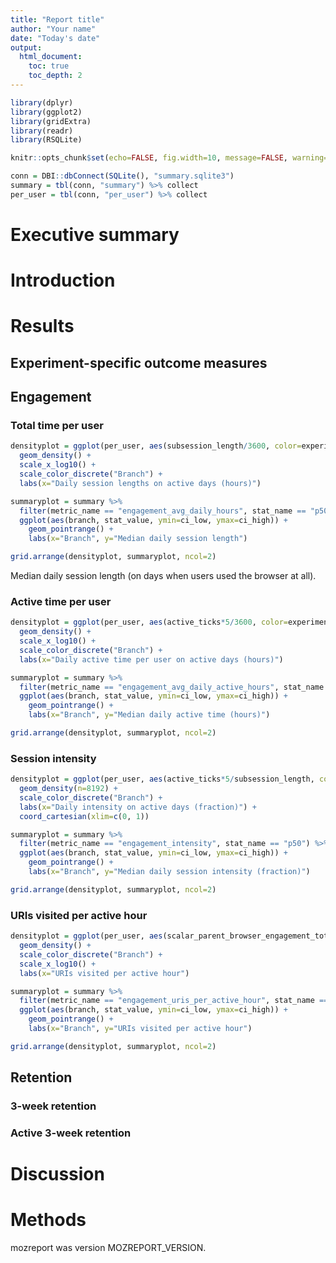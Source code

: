 ```yaml
---
title: "Report title"
author: "Your name"
date: "Today's date"
output:
  html_document:
    toc: true
    toc_depth: 2
---
```


```r
library(dplyr)
library(ggplot2)
library(gridExtra)
library(readr)
library(RSQLite)

knitr::opts_chunk$set(echo=FALSE, fig.width=10, message=FALSE, warning=FALSE, fig.height=4)

conn = DBI::dbConnect(SQLite(), "summary.sqlite3")
summary = tbl(conn, "summary") %>% collect
per_user = tbl(conn, "per_user") %>% collect
```

# Executive summary

<!--
Consider including:
 * A summary of results
 * Links to the PHD and any relevant bugs
-->

# Introduction

<!--
Consider including:
 * Any useful background on the experiment you ran and why you expected it to be interesting
 * Links to any requirements documents
-->

# Results

## Experiment-specific outcome measures

<!--
Present results here.

Consider rewording the headers to summarize the contents of the section
(e.g. instead of "Total time per user", try "Total time per user was similar" or
"Total time per user increased 30%")
-->

## Engagement

### Total time per user

```r
densityplot = ggplot(per_user, aes(subsession_length/3600, color=experiment_branch)) +
  geom_density() +
  scale_x_log10() +
  scale_color_discrete("Branch") +
  labs(x="Daily session lengths on active days (hours)")

summaryplot = summary %>%
  filter(metric_name == "engagement_avg_daily_hours", stat_name == "p50") %>%
  ggplot(aes(branch, stat_value, ymin=ci_low, ymax=ci_high)) +
    geom_pointrange() +
    labs(x="Branch", y="Median daily session length")

grid.arrange(densityplot, summaryplot, ncol=2)
```

Median daily session length (on days when users used the browser at all).

### Active time per user
```r
densityplot = ggplot(per_user, aes(active_ticks*5/3600, color=experiment_branch)) +
  geom_density() +
  scale_x_log10() +
  scale_color_discrete("Branch") +
  labs(x="Daily active time per user on active days (hours)")

summaryplot = summary %>%
  filter(metric_name == "engagement_avg_daily_active_hours", stat_name == "p50") %>%
  ggplot(aes(branch, stat_value, ymin=ci_low, ymax=ci_high)) +
    geom_pointrange() +
    labs(x="Branch", y="Median daily active time (hours)")

grid.arrange(densityplot, summaryplot, ncol=2)
```


### Session intensity

```r
densityplot = ggplot(per_user, aes(active_ticks*5/subsession_length, color=experiment_branch)) +
  geom_density(n=8192) +
  scale_color_discrete("Branch") +
  labs(x="Daily intensity on active days (fraction)") +
  coord_cartesian(xlim=c(0, 1))

summaryplot = summary %>%
  filter(metric_name == "engagement_intensity", stat_name == "p50") %>%
  ggplot(aes(branch, stat_value, ymin=ci_low, ymax=ci_high)) +
    geom_pointrange() +
    labs(x="Branch", y="Median daily session intensity (fraction)")

grid.arrange(densityplot, summaryplot, ncol=2)
```

### URIs visited per active hour

```r
densityplot = ggplot(per_user, aes(scalar_parent_browser_engagement_total_uri_count/(active_ticks*5/3600), color=experiment_branch)) +
  geom_density() +
  scale_color_discrete("Branch") +
  scale_x_log10() +
  labs(x="URIs visited per active hour")

summaryplot = summary %>%
  filter(metric_name == "engagement_uris_per_active_hour", stat_name == "p50") %>%
  ggplot(aes(branch, stat_value, ymin=ci_low, ymax=ci_high)) +
    geom_pointrange() +
    labs(x="Branch", y="URIs visited per active hour")

grid.arrange(densityplot, summaryplot, ncol=2)
```

## Retention

### 3-week retention

### Active 3-week retention

# Discussion

<!--
Discuss and contextualize the results here.
-->

# Methods

mozreport was version MOZREPORT_VERSION.
